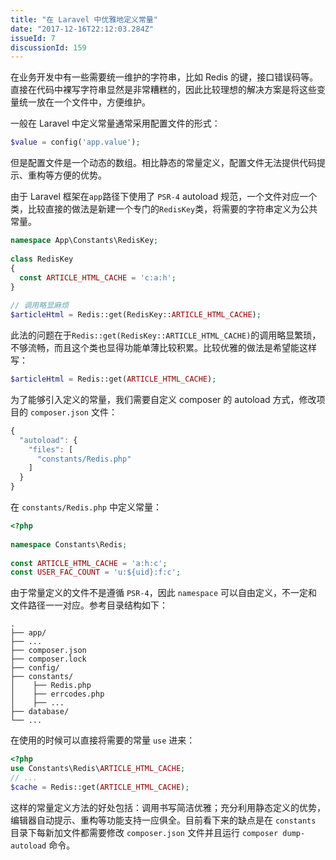 ```yaml
---
title: "在 Laravel 中优雅地定义常量"
date: "2017-12-16T22:12:03.284Z"
issueId: 7
discussionId: 159
---
```


在业务开发中有一些需要统一维护的字符串，比如 Redis 的键，接口错误码等。直接在代码中裸写字符串显然是非常糟糕的，因此比较理想的解决方案是将这些变量统一放在一个文件中，方便维护。
 
一般在 Laravel 中定义常量通常采用配置文件的形式：
 
```php
$value = config('app.value');
```
 
但是配置文件是一个动态的数组。相比静态的常量定义，配置文件无法提供代码提示、重构等方便的优势。
 
由于 Laravel 框架在`app`路径下使用了 `PSR-4` autoload 规范，一个文件对应一个类，比较直接的做法是新建一个专门的`RedisKey`类，将需要的字符串定义为公共常量。
 
```php
namespace App\Constants\RedisKey;
 
class RedisKey
{
  const ARTICLE_HTML_CACHE = 'c:a:h';
}
 
// 调用略显麻烦
$articleHtml = Redis::get(RedisKey::ARTICLE_HTML_CACHE);
```
 
此法的问题在于`Redis::get(RedisKey::ARTICLE_HTML_CACHE)`的调用略显繁琐，不够流畅，而且这个类也显得功能单薄比较积累。比较优雅的做法是希望能这样写：
 
```php
$articleHtml = Redis::get(ARTICLE_HTML_CACHE);
```
 
为了能够引入定义的常量，我们需要自定义 composer 的 autoload 方式，修改项目的 `composer.json` 文件：
 
```javascript
{
  "autoload": {
    "files": [
      "constants/Redis.php"
    ]
  }
}
```
 
在 `constants/Redis.php` 中定义常量：
 
```php
<?php
 
namespace Constants\Redis;
 
const ARTICLE_HTML_CACHE = 'a:h:c';
const USER_FAC_COUNT = 'u:${uid}:f:c';
```
 
由于常量定义的文件不是遵循 `PSR-4`，因此 `namespace` 可以自由定义，不一定和文件路径一一对应。参考目录结构如下：
 
```
.
├── app/
├── ...
├── composer.json
├── composer.lock
├── config/
├── constants/
│    ├── Redis.php
│    ├── errcodes.php
│    ├── ...
├── database/
└── ...
```
 
在使用的时候可以直接将需要的常量 `use` 进来：
 
```php
<?php
use Constants\Redis\ARTICLE_HTML_CACHE;
// ...
$cache = Redis::get(ARTICLE_HTML_CACHE);
```
 
这样的常量定义方法的好处包括：调用书写简洁优雅；充分利用静态定义的优势，编辑器自动提示、重构等功能支持一应俱全。目前看下来的缺点是在 `constants` 目录下每新加文件都需要修改 `composer.json` 文件并且运行 `composer dump-autoload` 命令。